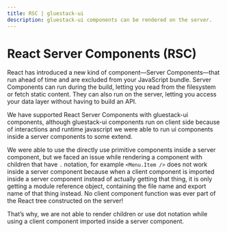 ```yaml
---
title: RSC | gluestack-ui
description: gluestack-ui components can be rendered on the server.
---
```



<Meta title="Configuration/React Server Components" />

# React Server Components (RSC)

React has introduced a new kind of component—Server Components—that run ahead of time and are excluded from your JavaScript bundle. Server Components can run during the build, letting you read from the filesystem or fetch static content. They can also run on the server, letting you access your data layer without having to build an API.

We have supported React Server Components with gluestack-ui components, although gluestack-ui components run on client side because of interactions and runtime javascript we were able to run ui components inside a server components to some extend.

We were able to use the directly use primitive components inside a server component, but we faced an issue while rendering a component with children that have `.` notation, for example `<Menu.Item />` does not work inside a server component because when a client component is imported inside a server component instead of actually getting that thing, it is only getting a module reference object, containing the file name and export name of that thing instead. No client component function was ever part of the React tree constructed on the server!

That’s why, we are not able to render children or use dot notation while using a client component imported inside a server component.
